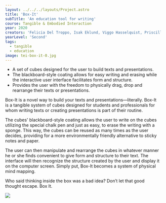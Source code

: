 ---
layout: ../../../layouts/Project.astro
title: 'Box-It'
subTitle: 'An education tool for writing'
course: Tangible & Embodied Interaction
year: 2020
creators: 'Felicia Del Troppo, Isak Eklund, Viggo Hasselquist, Priscilla Silva'
yearLevel: 'Second'
tags:
  - tangible
  - education
image: tei-box-it-0.jpg
---

<MauVideo id="0_dx8yuja6" />

* A set of cubes designed for the user to build texts and presentations.
* The blackboard-style coating allows for easy writing and erasing while the interactive user interface facilitates form and structure.
* Provides the user with the freedom to physically drag, drop and rearrange their texts or presentations. 

Box-It is a novel way to build your texts and presentations―literally. Box-It is a tangible system of cubes designed for students and professionals for whom writing texts or creating presentations is part of their routine. 

The cubes' blackboard-style coating allows the user to write on the cubes utilizing the special chalk pen and just as easy, to erase the writing with a sponge. This way, the cubes can be reused as many times as the user decides, providing for a more environmentally friendly alternative to sticky notes and paper. 

The user can then manipulate and rearrange the cubes in whatever manner he or she finds convenient to give form and structure to their text. The interface will then recognize the structure created by the user and display it on the computer screen. Simply put, Box-It becomes a system of physical mind mapping.

Who said thinking inside the box was a bad idea? Don’t let that good thought escape. Box It.

![](tei-box-it-1.jpg)